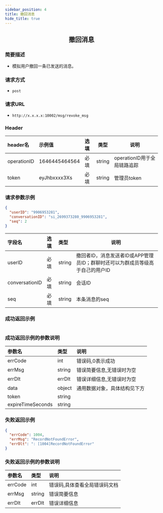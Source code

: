 ```yaml
---
sidebar_position: 4
title: 撤回消息
hide_title: true
---
```


<center>

## 撤回消息

</center>

### 简要描述
- 模拟用户撤回一条已发送的消息。
### 请求方式
- `post` 
### 请求URL
- `http://x.x.x.x:10002/msg/revoke_msg` 


### Header
|header名|示例值|选填|类型|说明|
|:----    |:-------    |:--- |---|------      |
|operationID|1646445464564|必填|string|operationID用于全局链路追踪|
|token|eyJhbxxxx3Xs|必填|string|管理员token|


### 请求参数示例


```json
{
  "userID": "9906953281",
  "conversationID": "si_2699373280_9906953281",
  "seq": 2
}
```
|字段名|选填|类型|说明|
|:----    |:-------    |:--- |---|
|userID|必填|string|撤回者ID，消息发送者ID或APP管理员ID；群聊时还可以为群成员等级高于自己的用户ID|
|conversationID|必填|string|会话ID|
|seq|必填|string|本条消息的seq|
### 成功返回示例


```json

```
### 成功返回示例的参数说明


|参数名|类型|说明|
|:----    |:-------    |:--- |
|errCode|int|错误码,0表示成功|
|errMsg|string|错误简要信息,无错误时为空|
|errDlt|errDlt|错误详细信息,无错误时为空|
|data|object|通用数据对象，具体结构见下方|
|token|string||
|expireTimeSeconds|string||
### 失败返回示例


```json
{
  "errCode": 1004,
  "errMsg": "RecordNotFoundError",
  "errDlt": ": [1004]RecordNotFoundError"
}
```
### 失败返回示例的参数说明


|参数名|类型|说明|
|:----    |:-------    |:--- |
|errCode|int|错误码,具体查看全局错误码文档|
|errMsg|string|错误简要信息|
|errDlt|errDlt|错误详细信息|
